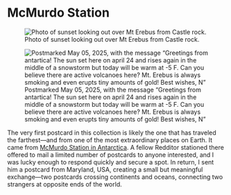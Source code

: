 # McMurdo Station


![Photo of sunset looking out over Mt Erebus from Castle rock.](mcmurdo-front.webp){fig-alt="Photo of sunset looking out over Mt Erebus from Castle rock." group="mcmurdo"}

![Postmarked May 05, 2025, with the message "Greetings from antartica! The sun set here on april 24 and rises again in the middle of a snowstorm but today will be warm at -5 F. Can you believe there are active volcanoes here? Mt. Erebus is always smoking and even erupts tiny amounts of gold! Best wishes, N"](mcmurdo-back-address-crop.webp){fig-alt="Handwritten message from the sender." group="mcmurdo"}

The very first postcard in this collection is likely the one that has traveled the farthest—and from one of the most extraordinary places on Earth. It came from [McMurdo Station in Antarctica](https://en.wikipedia.org/wiki/McMurdo_Station). A fellow Redditor stationed there offered to mail a limited number of postcards to anyone interested, and I was lucky enough to respond quickly and secure a spot. In return, I sent him a postcard from Maryland, USA, creating a small but meaningful exchange—two postcards crossing continents and oceans, connecting two strangers at opposite ends of the world.

